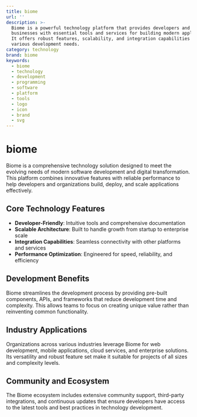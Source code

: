 ```yaml
---
title: biome
url: ''
description: >-
  Biome is a powerful technology platform that provides developers and
  businesses with essential tools and services for building modern applications.
  It offers robust features, scalability, and integration capabilities for
  various development needs.
category: technology
brand: biome
keywords:
  - biome
  - technology
  - development
  - programming
  - software
  - platform
  - tools
  - logo
  - icon
  - brand
  - svg
---
```


# biome

Biome is a comprehensive technology solution designed to meet the evolving needs of modern software development and digital transformation. This platform combines innovative features with reliable performance to help developers and organizations build, deploy, and scale applications effectively.

## Core Technology Features

- **Developer-Friendly**: Intuitive tools and comprehensive documentation
- **Scalable Architecture**: Built to handle growth from startup to enterprise scale
- **Integration Capabilities**: Seamless connectivity with other platforms and services
- **Performance Optimization**: Engineered for speed, reliability, and efficiency

## Development Benefits

Biome streamlines the development process by providing pre-built components, APIs, and frameworks that reduce development time and complexity. This allows teams to focus on creating unique value rather than reinventing common functionality.

## Industry Applications

Organizations across various industries leverage Biome for web development, mobile applications, cloud services, and enterprise solutions. Its versatility and robust feature set make it suitable for projects of all sizes and complexity levels.

## Community and Ecosystem

The Biome ecosystem includes extensive community support, third-party integrations, and continuous updates that ensure developers have access to the latest tools and best practices in technology development.

